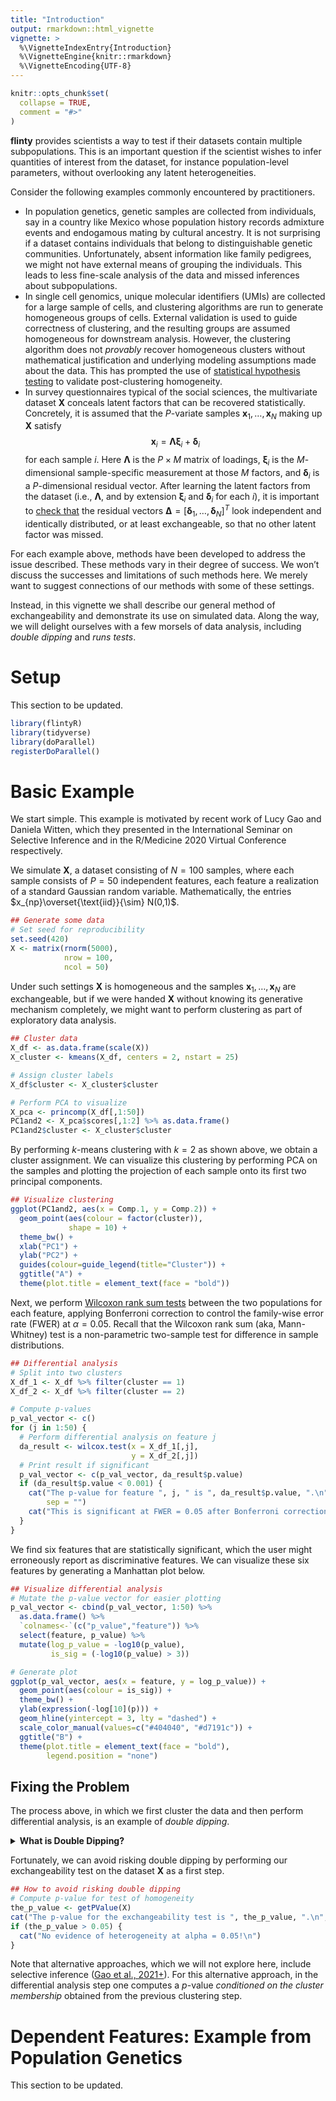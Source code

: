 ```yaml
---
title: "Introduction"
output: rmarkdown::html_vignette
vignette: >
  %\VignetteIndexEntry{Introduction}
  %\VignetteEngine{knitr::rmarkdown}
  %\VignetteEncoding{UTF-8}
---
```


```r
knitr::opts_chunk$set(
  collapse = TRUE,
  comment = "#>"
)
```

**flinty** provides scientists a way to test if their datasets contain multiple subpopulations. This is an important question if the scientist wishes to infer quantities of interest from the dataset, for instance population-level parameters, without overlooking any latent heterogeneities. 

Consider the following examples commonly encountered by practitioners. 

- In population genetics, genetic samples are collected from individuals, say in a country like Mexico whose population history records admixture events and endogamous mating by cultural ancestry. It is not surprising if a dataset contains individuals that belong to distinguishable genetic communities. Unfortunately, absent information like family pedigrees, we might not have external means of grouping the individuals. This leads to less fine-scale analysis of the data and missed inferences about subpopulations. 
- In single cell genomics, unique molecular identifiers (UMIs) are collected for a large sample of cells, and clustering algorithms are run to generate homogeneous groups of cells. External validation is used to guide correctness of clustering, and the resulting groups are assumed homogeneous for downstream analysis. However, the clustering algorithm does not *provably* recover homogeneous clusters without mathematical justification and underlying modeling assumptions made about the data. This has prompted the use of [statistical hypothesis testing](https://doi.org/10.1080/01621459.2020.1833888) to validate post-clustering homogeneity.      
- In survey questionnaires typical of the social sciences, the multivariate dataset $\mathbf{X}$ conceals latent factors that can be recovered statistically. Concretely, it is assumed that the $P$-variate samples $\mathbf{x}_1,\ldots,\mathbf{x}_N$ making up $\mathbf{X}$ satisfy 
$$\mathbf{x}_i = \mathbf{\Lambda}\boldsymbol{\xi}_i + \boldsymbol{\delta}_i$$
for each sample $i$. Here $\mathbf{\Lambda}$ is the $P\times M$ matrix of loadings, $\boldsymbol{\xi}_i$ is the $M$-dimensional sample-specific measurement at those $M$ factors, and $\boldsymbol{\delta}_i$ is a $P$-dimensional residual vector. After learning the latent factors from the dataset (i.e., $\mathbf{\Lambda}$, and by extension $\boldsymbol{\xi}_i$ and $\boldsymbol{\delta}_i$ for each $i$), it is important to [check that](https://doi.org/10.1207/S15327906MBR3801_5) the residual vectors $\mathbf{\Delta}=[\boldsymbol{\delta}_1,\ldots,\boldsymbol{\delta}_N]^T$ look independent and identically distributed, or at least exchangeable, so that no other latent factor was missed.         

For each example above, methods have been developed to address the issue described. These methods vary in their degree of success. We won't discuss the successes and limitations of such methods here. We merely want to suggest connections of our methods with some of these settings. 

Instead, in this vignette we shall describe our general method of exchangeability and demonstrate its use on simulated data. Along the way, we will delight ourselves with a few morsels of data analysis, including *double dipping* and *runs tests*.

# Setup

This section to be updated. 

```r
library(flintyR)
library(tidyverse)
library(doParallel)
registerDoParallel()
```

# Basic Example

We start simple. This example is motivated by recent work of Lucy Gao and Daniela Witten, which they presented in the International Seminar on Selective Inference and in the R/Medicine 2020 Virtual Conference respectively.

We simulate $\mathbf{X}$, a dataset consisting of $N=100$ samples, where each sample consists of $P=50$ independent features, each feature a realization of a standard Gaussian random variable. Mathematically, the entries $x_{np}\overset{\text{iid}}{\sim} N(0,1)$. 

```r
## Generate some data
# Set seed for reproducibility
set.seed(420)
X <- matrix(rnorm(5000),
            nrow = 100,
            ncol = 50)
```

Under such settings $\mathbf{X}$ is homogeneous and the samples $\mathbf{x}_1,\ldots,\mathbf{x}_N$ are exchangeable, but if we were handed $\mathbf{X}$ without knowing its generative mechanism completely, we might want to perform clustering as part of exploratory data analysis. 

```r
## Cluster data
X_df <- as.data.frame(scale(X))
X_cluster <- kmeans(X_df, centers = 2, nstart = 25)

# Assign cluster labels
X_df$cluster <- X_cluster$cluster

# Perform PCA to visualize
X_pca <- princomp(X_df[,1:50])
PC1and2 <- X_pca$scores[,1:2] %>% as.data.frame()
PC1and2$cluster <- X_cluster$cluster 
```

By performing $k$-means clustering with $k=2$ as shown above, we obtain a cluster assignment. We can visualize this clustering by performing PCA on the samples and plotting the projection of each sample onto its first two principal components. 

```r
## Visualize clustering
ggplot(PC1and2, aes(x = Comp.1, y = Comp.2)) +
  geom_point(aes(colour = factor(cluster)),
             shape = 10) +
  theme_bw() +
  xlab("PC1") +
  ylab("PC2") +
  guides(colour=guide_legend(title="Cluster")) +
  ggtitle("A") +
  theme(plot.title = element_text(face = "bold"))
```

Next, we perform [Wilcoxon rank sum tests](https://en.wikipedia.org/wiki/Mann%E2%80%93Whitney_U_test) between the two populations for each feature, applying Bonferroni correction to control the family-wise error rate (FWER) at $\alpha=0.05$. Recall that the Wilcoxon rank sum (aka, Mann-Whitney) test is a non-parametric two-sample test for difference in sample distributions. 

```r
## Differential analysis
# Split into two clusters 
X_df_1 <- X_df %>% filter(cluster == 1) 
X_df_2 <- X_df %>% filter(cluster == 2) 

# Compute p-values
p_val_vector <- c()
for (j in 1:50) {
  # Perform differential analysis on feature j
  da_result <- wilcox.test(x = X_df_1[,j], 
                           y = X_df_2[,j])
  # Print result if significant
  p_val_vector <- c(p_val_vector, da_result$p.value)
  if (da_result$p.value < 0.001) {
    cat("The p-value for feature ", j, " is ", da_result$p.value, ".\n", 
        sep = "")
    cat("This is significant at FWER = 0.05 after Bonferroni correction.\n")
  }
}
```

We find six features that are statistically significant, which the user might erroneously report as discriminative features. We can visualize these six features by generating a Manhattan plot below.

```r
## Visualize differential analysis
# Mutate the p-value vector for easier plotting
p_val_vector <- cbind(p_val_vector, 1:50) %>% 
  as.data.frame() %>%
  `colnames<-`(c("p_value","feature")) %>% 
  select(feature, p_value) %>%
  mutate(log_p_value = -log10(p_value),
         is_sig = (-log10(p_value) > 3)) 

# Generate plot
ggplot(p_val_vector, aes(x = feature, y = log_p_value)) +
  geom_point(aes(colour = is_sig)) +
  theme_bw() +
  ylab(expression(-log[10](p))) +
  geom_hline(yintercept = 3, lty = "dashed") +
  scale_color_manual(values=c("#404040", "#d7191c")) + 
  ggtitle("B") +
  theme(plot.title = element_text(face = "bold"),
        legend.position = "none")
```

## Fixing the Problem

The process above, in which we first cluster the data and then perform differential analysis, is an example of *double dipping*.

<details>
  <summary><b>What is Double Dipping?</b></summary>
    Double dipping arises when insufficient care is taken in data analysis that involves multiple stages of computational work. While there are at least three well-documented instances of the phenomenon ([Kriegeskorte et al., 2009](https://www.nature.com/articles/nn.2303)), here we focus on a two-stage pipeline involving clustering and differential analysis. We dip into the data first by clustering, and then dip again by performing differential analysis on the post-clustering data. This is problematic because the clustering method inherently searches for discriminative features to determine clusters. Thus we should not dip twice, or "double dip." 
</details> 

Fortunately, we can avoid risking double dipping by performing our exchangeability test on the dataset $\mathbf{X}$ as a first step. 

```r
## How to avoid risking double dipping
# Compute p-value for test of homogeneity
the_p_value <- getPValue(X)
cat("The p-value for the exchangeability test is ", the_p_value, ".\n", sep = "")
if (the_p_value > 0.05) {
  cat("No evidence of heterogeneity at alpha = 0.05!\n")
}
```

Note that alternative approaches, which we will not explore here, include selective inference ([Gao et al., 2021+](https://arxiv.org/abs/2012.02936)). For this alternative approach, in the differential analysis step one computes a $p$-value *conditioned on the cluster membership* obtained from the previous clustering step. 

# Dependent Features: Example from Population Genetics

This section to be updated. 
